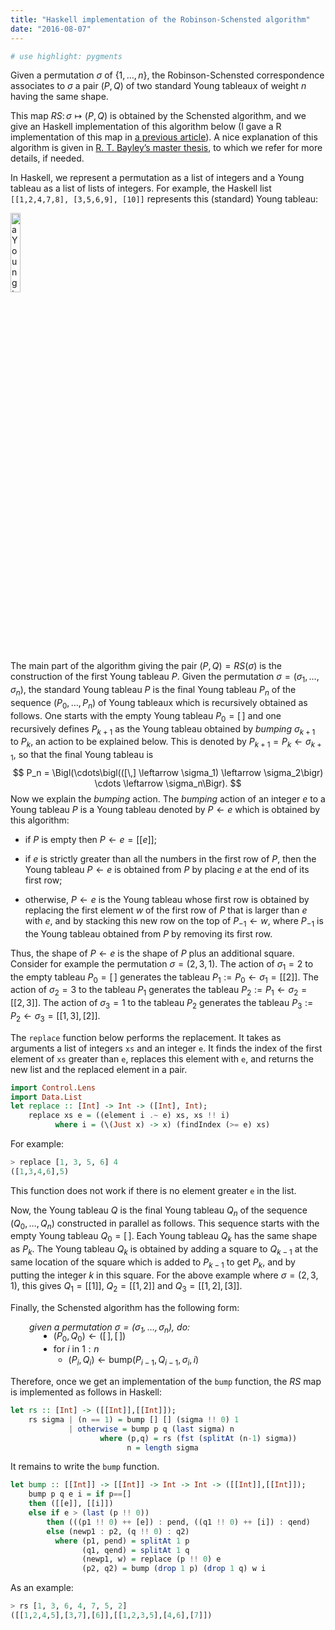 ```yaml
---
title: "Haskell implementation of the Robinson-Schensted algorithm"
date: "2016-08-07"
---
```


```r
# use highlight: pygments
```

Given a permutation $\sigma$ of $\{1, \ldots, n\}$, the Robinson-Schensted correspondence associates to $\sigma$ a pair $(P,Q)$ of two standard Young tableaux of weight $n$ having the same shape. 

This map $RS\colon \sigma \mapsto (P,Q)$ is obtained by the Schensted algorithm, and we give an Haskell implementation of this algorithm below (I gave a R implementation of this map in [a previous article](http://stla.github.io/stlapblog/posts/YoungTableaux.html#robinson-schensted-correspondence)). 
A nice explanation of this algorithm is given in [R. T. Bayley's master thesis](https://www.google.be/url?sa=t&rct=j&q=&esrc=s&source=web&cd=1&cad=rja&uact=8&ved=0ahUKEwiOx5X-hK_OAhXkDsAKHX9wA8kQFggbMAA&url=http%3A%2F%2Fwww.maths.qmul.ac.uk%2F~rtb%2Fmathpage%2FRichard%2520Bayley%27s%2520Homepage_files%2Frichardmmath.pdf&usg=AFQjCNE7yebCMY2jwykMkBqF1BKhaYiEXg&sig2=gOJekMgyDQx5af2HUcyltQ&bvm=bv.129391328,d.d24), to which we refer for more details, if needed. 


In Haskell, we represent a permutation as a list of integers and a Young tableau as a list of lists of integers. 
For example, the Haskell list `[[1,2,4,7,8], [3,5,6,9], [10]]` represents this (standard) Young tableau:

<img src="./assets/img/rs_StandardYoungTableau.png" alt="a Young tableau" width="18%" class="center">


The main part of the algorithm giving the pair $(P,Q)=RS(\sigma)$ is the construction of the first Young tableau $P$. 
Given the permutation $\sigma=(\sigma_1, \ldots, \sigma_n)$, the standard Young tableau $P$  is the final Young tableau $P_n$ of the sequence $(P_0, \ldots, P_n)$ of Young tableaux which is recursively obtained as follows. 
One starts with the empty Young tableau $P_0=[\,]$ and one recursively defines $P_{k+1}$ as the Young tableau obtained by *bumping* $\sigma_{k+1}$ to $P_k$, an action to be explained below. This is denoted by $P_{k+1} = P_k \leftarrow \sigma_{k+1}$, so that the final Young tableau is  
$$
P_n = \Bigl(\cdots\bigl(([\,] \leftarrow \sigma_1) \leftarrow \sigma_2\bigr) \cdots \leftarrow \sigma_n\Bigr).
$$
Now we explain the *bumping* action. The *bumping* action of an integer $e$ to a Young tableau $P$ is a Young tableau denoted by $P \leftarrow e$ which is obtained by this algorithm:

- if $P$ is empty then $P \leftarrow e = [[e]]$;

- if $e$ is strictly greater than all the numbers in the first row of $P$, then the Young tableau $P \leftarrow e$ is obtained from $P$ by placing $e$ at the end of its first row;

- otherwise, $P \leftarrow e$ is the Young tableau whose first row is obtained by replacing the first element $w$ of the first row of $P$ that is larger than $e$ with $e$, and by stacking this new row on the top of $P_{-1} \leftarrow w$, where $P_{-1}$ is the Young tableau obtained from $P$ by removing its first row. 


Thus, the shape of $P \leftarrow e$ is the shape of $P$ plus an additional square. 
Consider for example the permutation $\sigma = (2,3,1)$. 
The action of $\sigma_1=2$ to the empty tableau $P_0=[\,]$ generates the tableau $P_1 := P_0 \leftarrow \sigma_1 = [[2]]$. 
The action of $\sigma_2=3$ to the tableau $P_1$ generates the tableau $P_2 := P_1 \leftarrow \sigma_2 = [[2,3]]$. 
The action of $\sigma_3=1$ to the tableau $P_2$ generates the tableau $P_3 := P_2 \leftarrow \sigma_3 = [[1,3], [2]]$. 

The `replace` function below performs the replacement. It takes as arguments a list of integers `xs` and an integer `e`. It finds the index of the first element of `xs` greater than `e`, replaces this element with `e`, and returns the new list and the replaced element in a pair.

```haskell
import Control.Lens 
import Data.List
let replace :: [Int] -> Int -> ([Int], Int);
    replace xs e = ((element i .~ e) xs, xs !! i)
          where i = (\(Just x) -> x) (findIndex (>= e) xs)
```

For example:

```haskell
> replace [1, 3, 5, 6] 4
([1,3,4,6],5)
```

This function does not work if there is no element greater `e` in the list. 

Now, the Young tableau $Q$ is the final Young tableau $Q_n$ of the sequence $(Q_0, \ldots, Q_n)$ constructed in parallel as follows. This sequence starts with the empty Young tableau $Q_0 = [\,]$. Each Young tableau $Q_k$ has the same shape as $P_k$. The Young tableau $Q_k$ is obtained by adding a square to $Q_{k-1}$ at the same location of the square which is added to $P_{k-1}$ to get $P_k$, and by putting the integer $k$ in this square. 
For the above example where $\sigma=(2,3,1)$, this gives $Q_1=[[1]]$, $Q_2=[[1,2]]$ and $Q_3=[[1,2], [3]]$.  

Finally, the Schensted algorithm has the following form:

<div style="margin-left:30px">
*given a permutation $\sigma=(\sigma_1, \ldots, \sigma_n)$, do:* 
</div>
<div style="margin-left:45px; margin-top:-20px">
  * $(P_0, Q_0) \leftarrow ([\,],[\,])$
  * for $i$ in $1:n$
      + $(P_i, Q_i) \leftarrow \text{bump}(P_{i-1}, Q_{i-1}, \sigma_i, i)$
</div>

Therefore, once we get an implementation of the `bump` function, the $RS$ map is implemented as follows in Haskell:

```haskell
let rs :: [Int] -> ([[Int]],[[Int]]);
    rs sigma | (n == 1) = bump [] [] (sigma !! 0) 1
             | otherwise = bump p q (last sigma) n
                    where (p,q) = rs (fst (splitAt (n-1) sigma))
                          n = length sigma
```

It remains to write the `bump` function. 

```haskell
let bump :: [[Int]] -> [[Int]] -> Int -> Int -> ([[Int]],[[Int]]);
    bump p q e i = if p==[] 
    then ([[e]], [[i]]) 
    else if e > (last (p !! 0))
        then (((p1 !! 0) ++ [e]) : pend, ((q1 !! 0) ++ [i]) : qend)
        else (newp1 : p2, (q !! 0) : q2)
          where (p1, pend) = splitAt 1 p
                (q1, qend) = splitAt 1 q
                (newp1, w) = replace (p !! 0) e
                (p2, q2) = bump (drop 1 p) (drop 1 q) w i
```

As an example:

```haskell
> rs [1, 3, 6, 4, 7, 5, 2]
([[1,2,4,5],[3,7],[6]],[[1,2,3,5],[4,6],[7]])
```
